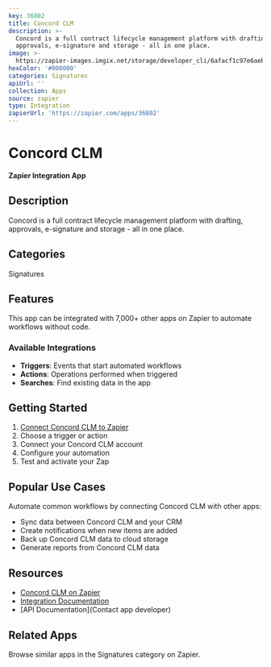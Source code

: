 ```yaml
---
key: 36802
title: Concord CLM
description: >-
  Concord is a full contract lifecycle management platform with drafting,
  approvals, e-signature and storage - all in one place.
image: >-
  https://zapier-images.imgix.net/storage/developer_cli/6afacf1c97e6aeb84a41c6b2d26359d6_3.png?auto=format%2Ccompress&ixlib=python-3.0.0&q=50
hexColor: '#000000'
categories: Signatures
apiUrl: ''
collection: Apps
source: zapier
type: Integration
zapierUrl: 'https://zapier.com/apps/36802'
---
```

# Concord CLM

**Zapier Integration App**

## Description

Concord is a full contract lifecycle management platform with drafting, approvals, e-signature and storage - all in one place.

## Categories

Signatures

## Features

This app can be integrated with 7,000+ other apps on Zapier to automate workflows without code.

### Available Integrations

- **Triggers**: Events that start automated workflows
- **Actions**: Operations performed when triggered
- **Searches**: Find existing data in the app

## Getting Started

1. [Connect Concord CLM to Zapier](https://zapier.com/apps/36802)
2. Choose a trigger or action
3. Connect your Concord CLM account
4. Configure your automation
5. Test and activate your Zap

## Popular Use Cases

Automate common workflows by connecting Concord CLM with other apps:

- Sync data between Concord CLM and your CRM
- Create notifications when new items are added
- Back up Concord CLM data to cloud storage
- Generate reports from Concord CLM data

## Resources

- [Concord CLM on Zapier](https://zapier.com/apps/36802)
- [Integration Documentation](https://zapier.com/apps/36802/integrations)
- [API Documentation](Contact app developer)

## Related Apps

Browse similar apps in the Signatures category on Zapier.
